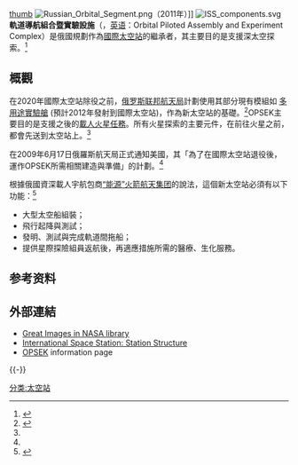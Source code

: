 {{Infobox Space station
 | station                = '''軌道導航組合暨實驗設施'''
 | station_image          = 
 | station_image_landscape=
 | station_image_size     =
 | station_image_caption  = 
 | extra_image            =
 | extra_image_landscape  =
 | extra_image_size       =
 | extra_image_caption    =
 | insignia               =
 | insignia_size          =
 | insignia_caption       =
 | sign                   =
 | crew                   = 两人或更多
 | launch                 = 2017年-2023年
 | launch_pad             = [[拜科努尔航天发射场|拜科努尔航天发射场]]
 | reentry                = 
 | mass                   = 在完成后超过 100,000 公斤
 | length                 = 
 | width                  = 
 | height                 = 
 | volume                 = 
 | pressure               = 1 大气压
 | perigee                = 370 to 450 km (规划)
 | apogee                 = 370 to 450 km (规划)
 | inclination            = 70 degrees (规划)
 | altitude               = 370 to 450 km (规划)
 | speed                  = 接近 28,000 km/h
 | period                 = 接近 90 分钟
 | orbits_day             = 接近 15
 | in_orbit               = 0
 | occupied               = 0
 | orbits                 = 0
 | distance               =
 | as_of                  =
 | stats_ref              =
 | configuration_image    =
 | configuration_landscape=
 | configuration_size     =
 | configuration_caption  =
}}

[[文件:Russian_Orbital_Segment_-_post_Nauka_launch_(3D_rendering).jpg|thumb]]
[[File:Russian_Orbital_Segment.png|thumb]]{{link-en|俄罗斯在轨部分|Russian Orbital Segment}}（2011年）]]
[[File:ISS_components.svg|thumb]]
'''軌道導航組合暨實驗設施'''（{{Lang-ru|{{Mousetext|Орбитальный Пилотируемый Сборочно-Экспериментальный Комплекс (ОПСЭК)|Orbitalnyj Pilotiruiemyj Sboročno-Ekspierimientalnyj Komplieks (OPSEK)}}}}，[[英语|英语]]：Orbital Piloted Assembly and Experiment Complex）是俄國規劃作為[[國際太空站|國際太空站]]的繼承者，其主要目的是支援深太空探索。<ref name="bbc">{{cite news|url=http://news.bbc.co.uk/2/hi/science/nature/8064060.stm|title=Russia 'to save its ISS modules'|date=2009-05-22|publisher=BBC News|accessdate=2009-07-04|archive-date=2018-05-25|archive-url=https://web.archive.org/web/20180525153814/http://news.bbc.co.uk/2/hi/science/nature/8064060.stm|dead-url=no}}</ref>

== 概觀 ==

在2020年國際太空站除役之前，[[俄罗斯联邦航天局|俄罗斯联邦航天局]]計劃使用其部分現有模組如 [[多用途實驗艙|多用途實驗艙]] (預計2012年發射到國際太空站)，作為新太空站的基礎。<ref name="russianspaceweb">{{cite web|url=http://www.russianspaceweb.com/opsek.html|title=Orbital Piloted Assembly and Experiment Complex|last=Zak|first=Anataloy|date=2009-07-03|publisher=Russianspaceweb.com|accessdate=2009-07-04|archive-date=2016-03-22|archive-url=https://web.archive.org/web/20160322085643/http://www.russianspaceweb.com/opsek.html|dead-url=no}}</ref>OPSEK主要目的是支援之後的[[載人火星任務|載人火星任務]]。所有火星探索的主要元件，在前往火星之前，都會先送到太空站上。<ref name="russianspaceweb"/>

在2009年6月17日俄羅斯航天局正式通知美國，其「為了在國際太空站退役後，運作OPSEK所需相關建造與準備」的計劃。<ref name="russianspaceweb"/>

根據俄國資深載人宇航包商[[科罗廖夫能源火箭航天集团|“能源”火箭航天集团]]的說法，這個新太空站必須有以下功能：<ref name="interfax0818">{{cite news|url=http://www.interfax.com/3/511798/news.aspx|title=Russia could build orbital assembly complex after 2020 - Energiacorporation|date=2009-08-18|publisher=Interfax|accessdate=2009-08-18|deadurl=yes|archiveurl=https://www.webcitation.org/5j8D34fZx?url=http://www.interfax.com/3/511798/news.aspx|archivedate=2009-08-18}}</ref>

* 大型太空船組裝；
* 飛行起降與測試；
* 發明、測試與完成軌道間拖船；
* 提供星際探險組員返航後，再適應措施所需的醫療、生化服務。

== 参考资料 ==
{{Reflist}}

== 外部連結 ==

* [https://web.archive.org/web/20081108045453/http://dayton.hq.nasa.gov/ Great Images in NASA library]
* [http://www.nasa.gov/mission_pages/station/structure/iss_assembly.html International Space Station: Station Structure]
* [http://www.russianspaceweb.com/opsek.html OPSEK] {{Wayback|url=http://www.russianspaceweb.com/opsek.html |date=20160322085643 }} information page

{{-}}
{{俄罗斯载人航天计划}}
{{空間站}}

{{DEFAULTSORT:G}}
[[分类:太空站|分类:太空站]]